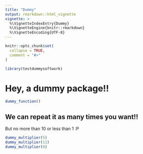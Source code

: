 ```yaml
---
title: "Dummy"
output: rmarkdown::html_vignette
vignette: >
  %\VignetteIndexEntry{Dummy}
  %\VignetteEngine{knitr::rmarkdown}
  %\VignetteEncoding{UTF-8}
---
```


```r
knitr::opts_chunk$set(
  collapse = TRUE,
  comment = "#>"
)
```

```r
library(testdummysoftwork)
```

# Hey, a dummy package!!

```r
dummy_function()
```

## We can repeat it as many times you want!!

But no more than 10 or less than 1 :P

```r
dummy_multiplier(5)
dummy_multiplier(11)
dummy_multiplier(0)
```

